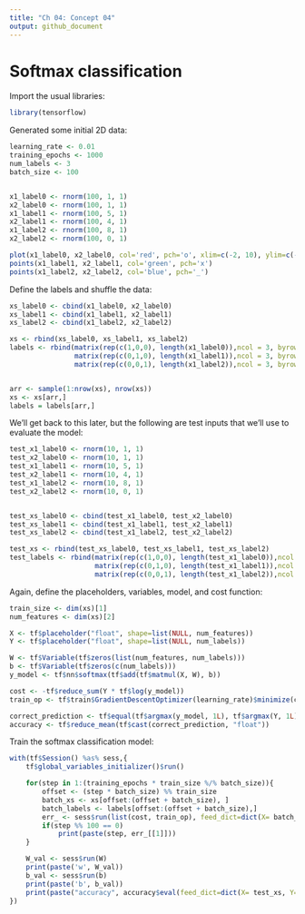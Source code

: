```yaml
---
title: "Ch 04: Concept 04"
output: github_document
---
```


# Softmax classification

Import the usual libraries:
```r
library(tensorflow)
```

Generated some initial 2D data:
```r
learning_rate <- 0.01
training_epochs <- 1000
num_labels <- 3
batch_size <- 100


x1_label0 <- rnorm(100, 1, 1)
x2_label0 <- rnorm(100, 1, 1)
x1_label1 <- rnorm(100, 5, 1)
x2_label1 <- rnorm(100, 4, 1)
x1_label2 <- rnorm(100, 8, 1)
x2_label2 <- rnorm(100, 0, 1)

plot(x1_label0, x2_label0, col='red', pch='o', xlim=c(-2, 10), ylim=c(-2, 8))
points(x1_label1, x2_label1, col='green', pch='x')
points(x1_label2, x2_label2, col='blue', pch='_')
```

Define the labels and shuffle the data:
```r
xs_label0 <- cbind(x1_label0, x2_label0)
xs_label1 <- cbind(x1_label1, x2_label1)
xs_label2 <- cbind(x1_label2, x2_label2)

xs <- rbind(xs_label0, xs_label1, xs_label2)
labels <- rbind(matrix(rep(c(1,0,0), length(x1_label0)),ncol = 3, byrow = T),
                matrix(rep(c(0,1,0), length(x1_label1)),ncol = 3, byrow = T),
                matrix(rep(c(0,0,1), length(x1_label2)),ncol = 3, byrow = T))


arr <- sample(1:nrow(xs), nrow(xs))
xs <- xs[arr,]
labels = labels[arr,]

```





We'll get back to this later, but the following are test inputs that we'll use to evaluate the model:

```r

test_x1_label0 <- rnorm(10, 1, 1)
test_x2_label0 <- rnorm(10, 1, 1)
test_x1_label1 <- rnorm(10, 5, 1)
test_x2_label1 <- rnorm(10, 4, 1)
test_x1_label2 <- rnorm(10, 8, 1)
test_x2_label2 <- rnorm(10, 0, 1)


test_xs_label0 <- cbind(test_x1_label0, test_x2_label0)
test_xs_label1 <- cbind(test_x1_label1, test_x2_label1)
test_xs_label2 <- cbind(test_x1_label2, test_x2_label2)

test_xs <- rbind(test_xs_label0, test_xs_label1, test_xs_label2)
test_labels <- rbind(matrix(rep(c(1,0,0), length(test_x1_label0)),ncol = 3, byrow = T),
                     matrix(rep(c(0,1,0), length(test_x1_label1)),ncol = 3, byrow = T),
                     matrix(rep(c(0,0,1), length(test_x1_label2)),ncol = 3, byrow = T))
```



Again, define the placeholders, variables, model, and cost function:
```r
train_size <- dim(xs)[1]
num_features <- dim(xs)[2]

X <- tf$placeholder("float", shape=list(NULL, num_features))
Y <- tf$placeholder("float", shape=list(NULL, num_labels))

W <- tf$Variable(tf$zeros(list(num_features, num_labels)))
b <- tf$Variable(tf$zeros(c(num_labels)))
y_model <- tf$nn$softmax(tf$add(tf$matmul(X, W), b))

cost <- -tf$reduce_sum(Y * tf$log(y_model))
train_op <- tf$train$GradientDescentOptimizer(learning_rate)$minimize(cost)

correct_prediction <- tf$equal(tf$argmax(y_model, 1L), tf$argmax(Y, 1L))
accuracy <- tf$reduce_mean(tf$cast(correct_prediction, "float"))
```


Train the softmax classification model:
```r
with(tf$Session() %as% sess,{
    tf$global_variables_initializer()$run()

    for(step in 1:(training_epochs * train_size %/% batch_size)){
        offset <- (step * batch_size) %% train_size
        batch_xs <- xs[offset:(offset + batch_size), ]
        batch_labels <- labels[offset:(offset + batch_size),]
        err_ <- sess$run(list(cost, train_op), feed_dict=dict(X= batch_xs, Y= batch_labels))
        if(step %% 100 == 0)
            print(paste(step, err_[[1]]))
    }

    W_val <- sess$run(W)
    print(paste('w', W_val))
    b_val <- sess$run(b)
    print(paste('b', b_val))
    print(paste("accuracy", accuracy$eval(feed_dict=dict(X= test_xs, Y= test_labels))))
})
```

